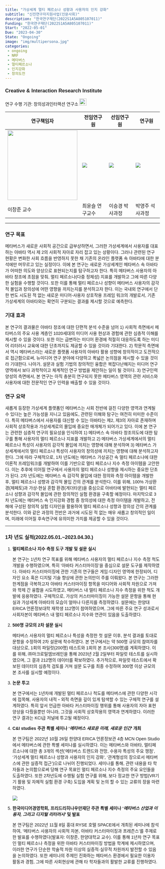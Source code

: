 ```yaml
---
title: "가상세계 멀티 페르소나 성향과 사용자의 인지 강화"
subtitle: "신진연구자지원사업(인문사회)"
description: "한국연구재단(2022S1A5A805107011)"
Funding: "한국연구재단(2022S1A5A805107011)"
Start: "2022-05-01"
Due: "2023-04-30"
State: "Ongoing"
image: "img/multipersona.jpg"
categories:
 - ongoing
 - NRF
 - 메타버스
 - 멀티페르소나
 - 인지강화
 - 창의도전
---
```


::: {style="font-family: \"NanumMyeongjo\", sans-serif;"}
### Creative & Interaction Research Institute

연구 수행 기관: 창의성과인터랙션 연구소 [![](img/insta.png){width="23"}](https://www.instagram.com/creativity_interaction/)

| 연구책임자                               | 전임연구원      | 선임연구원      | 연구원          |
|------------------|------------------|------------------|------------------|
| ![](img/profile_cj_lee.jpg){width="227"} | ![](img/ys.jpg) | ![](img/sk.jpg) | ![](img/yj.jpg) |
| 이창준 교수                              | 최윤슬 연구교수 | 이승경 박사과정 | 박영주 석사과정 |

------------------------------------------------------------------------

### 연구 목표

메타버스가 새로운 사회적 공간으로 급부상하면서, 그러한 가상세계에서 사용자를 대표하는 아바타 역시 제 2의 사회적 자아로 자리 잡고 있는 상황이다. 그러나 관련된 연구 현황은 변화한 사회 흐름을 반영하지 못한 채 기존의 온라인 플랫폼 속 아바타에 대한 분석에만 머무르고 있는 실정이다. 이에 본 연구는 새로운 가상세계인 메타버스 속 아바타가 어떠한 의도와 양상으로 표현되는지를 탐구하고자 한다. 특히 메타버스 사용자의 아바타 창조에 초점을 맞춰, 멀티 페르소나(다중 정체성) 지표를 개발하고 그에 따른 다양한 실험을 수행할 것이다. 또한 이를 통해 멀티 페르소나 성향이 메타버스 사용자의 감각적 몰입과 창의성에 어떤 영향을 끼치는지를 분석하고자 한다. 이는 국내외 연구에서 단 한 번도 시도된 적 없는 새로운 미디어-사용자 상호작용 프레임 워크의 개발로서, 기존 가상세계의 아바타와는 확연히 구분되는 결과를 제시할 것으로 예측한다.

### 기대 효과

본 연구의 결과물은 아바타 창조에 대한 단편적 분석 수준을 넘어 1) 사회적 측면에서 메타버스의 주요 사용 계층인 1020세대의 미디어 사용 현상과 경험에 관한 심층적 이해를 제시할 수 있을 것이다. 또한 이는 급변하는 미디어 환경에 적절히 대응하도록 하는 미디어 리터러시 교육에 대한 단초까지도 제공할 수 있을 것이라 기대한다. 2) 학문적 측면에서 역시 메타버스라는 새로운 플랫폼 사용자의 아바타 활용 성향에 창의적이고 도전적으로 접근함으로써, 뉴미디어 연구 분야에 다양하고 폭넓은 논의점을 제시할 수 있을 것이라 기대한다. 나아가, 설문과 실험 기법의 창의적인 융합은 복잡다난해지는 미디어 연구 영역에서 보다 과학적이고 체계적인 연구 방법을 제안하는 일이 될 것이다. 3) 연구인력 양성의 측면에서, 본 연구는 아직 충분히 연구되지 못한 메타버스 영역의 관련 서비스와 사용자에 대한 전문적인 연구 인력을 배출할 수 있을 것이다.

### 연구 요약

새롭게 등장한 가상세계 플랫폼인 메타버스는 사회 전반에 걸친 다양한 영역과 연계될 수 있다는 높은 가능성을 지니고 있음에도, 관련된 이해와 탐구는 여전히 미미한 수준이다. 특히 메타버스에서 사용자를 대신할 수 있는 아바타는 제2, 제3의 자아로 존재하며 사회적 상호작용과 가상세계로의 몰입에 중요한 매개체가 되어가고 있다. 이에 본 연구는 관련한 심층적 연구의 필요성을 인식하여 1) 메타버스 속 아바타 창조의도에 대한 탐구를 통해 사용자의 멀티 페르소나 지표를 개발하고 2) 메타버스 가상세계에서의 멀티 페르소나 특성이 사용자의 감각적 몰입에 끼치는 영향에 대해 분석하며 3) 메타버스 가상세계에서의 멀티 페르소나 특성이 사용자의 창의성에 끼치는 영향에 대해 분석하고자 한다. 그에 따라 구체적으로, 1차 년도에는 메타버스 가상공간 속 멀티 페르소나에 대한 이론적 프레임워크를 개발하여 이를 기반으로 멀티 페르소나 지수 측정 아이템을 고안한다. 이는 추후에 이어질 연구에서 사용자의 멀티 페르소나 성향을 제시하는 중요한 단초가 된다. 2차 년도에는 메타버스 속 감각적 몰입에 대한 정의와 측정 아이템을 개발한 후, 멀티 페르소나 성향과 감각적 몰입 간의 관계를 분석한다. 이를 위해, 100% 가상환경(제페토)과 가상-현실 혼합 환경(게더타운)을 중심으로 아바타에 발현되는 멀티 페르소나 성향과 감각적 몰입에 관한 창의적인 실험 환경을 구축할 예정이다. 마지막으로 3차 년도에는 메타버스 속 인지강화 경험 중 창의성에 대한 측정 아이템을 개발하고, 전 해에 구성된 창의적 실험 디자인을 활용하여 멀티 페르소나 성향과 창의성 간의 관계를 분석한다. 이와 같은 과정의 전반은 과거에 시도된 적 없는 매우 새롭고 창의적인 일이며, 미래에 이어질 후속연구에 유의미한 가치를 제공할 수 있을 것이다.

------------------------------------------------------------------------

### 1차 년도 실적(2022.05.01.\~2023.04.30.)

1.  **멀티페르소나 지수 측정 도구 개발 및 설문 실시**

    본 연구는 1년차 연구 목표를 위해 메타버스 사용자의 멀티 페르소나 지수 측정 척도 개발을 수행하였으며, 특히 '아바타 커스터마이징'을 중심으로 설문 도구를 제작하였다. 아바타 커스터마이징에 관한 기존의 연구들은 게임·디자인 영역에 한정되어, 디자인 요소 혹은 디지털 기술 향상에 관한 논의만이 주를 이뤄왔다. 본 연구는 그러한 한계점을 극복하고자 아바타 커스터마이징 항목을 미디어와 사회적 차원으로 가져와 학제 간 융합을 시도하였고, 메타버스 내 멀티 페르소나 지수 측정을 위한 척도 개발에 응용하였다. 구체적으로, 가상의 커스터마이징이 가능한 설문 문항을 통해 현실과 가상세계 아바타의 모습이 얼마나 다른지를 측정하였다. 설문에는 한양대 ERICA 언론정보대학 재학생 112명이 참여하였으며, 그에 따른 주요 연구 성과로서 사회자본이 메타버스 내 멀티 페르소나 지수와 연관이 있음을 도출하였다.

2.  **500명 규모의 2차 설문 실시**

    메타버스 사용자의 멀티 페르소나 특성을 측정한 첫 설문 이후, 분석 결과를 토대로 문항을 수정하여 2차 설문에 착수하였다. 본 연구에서는 약 500명 규모의 참여자를 대상으로, 1회의 파일럿(200명) 테스트와 1회의 본 조사(300명)를 계획하였다. 이를 위해, ㈜마크로밀엠브레인을 통해 2023년 2월 2일부터 파일럿 테스트를 실시하였으며, 그 결과 212명의 데이터를 확보하였다. 추가적으로, 파일럿 테스트에서 확보된 데이터의 심층적 검토를 거쳐 설문 도구를 최종 수정하여 300명 이상 규모의 본 조사를 실시할 예정이다.

3.  **논문 투고**

    본 연구에서는 1년차에 개발된 멀티 페르소나 척도를 메타버스에 관한 다양한 시각에 접목해, 사용자의 내적‧외적 측면을 깊이 있게 탐색할 수 있는 구체적 연구를 설계하였다. 특히 앞서 언급한 아바타 커스터마이징 행위를 통해 사용자의 자아 표현 양상을 다뤘을뿐만 아니라, 그것을 사회적 상호작용의 영역과 연계하였다. 이러한 연구 결과는 KCI급 저널에 투고될 예정이다.

4.  **C&I studies 주관 특별 세미나 '*메타버스 새로운 미래, 새로운 인간*' 개최**

    본 연구팀은 2022년 10월 26일 한양대 ERICA 언론정보관 4층 MCN Open Studio에서 메타버스에 관한 특별 세미나를 실시하였다. 이는 메타버스와 아바타, 멀티페르소나에 대한 총 3개의 섹션('메타버스 트렌드와 전망, 수용자 특성의 주요 쟁점', '가상세계 멀티 페르소나 성향과 사용자의 인지 강화', '관계형성의 장으로서 메타버스에 관한 실증적 접근')으로 나뉘어 진행되었다. 세미나를 통해, 관련 내용을 타 학자들과 논의함으로써 당해 연구 목표인 멀티 페르소나 지수 측정의 주요 요인들을 도출하였다. 또한 2차년도에 수행될 실험 연구를 위해, 보다 정교한 연구 방법(VR기기 활용 및 자체적 실험 환경 구축) 도입을 계획 및 논의 할 수 있는 교류의 장을 마련하였다. <br>\
    ![](img/ci_2022.jpg) <br>

5.  **한국미디어경영학회, 프리드리히나우만재단 주관 특별 세미나 '*메타버스 산업과 이용자, 그리고 디지털 리터러시*' 및 발표**

    본 연구팀은 2022년 11월 8일 홍대 RYSE 호텔 SPACE에서 개최된 세미나에 참석하여, '메타버스 사용자의 사회적 자본, 아바타 커스터마이징과 프레즌스'를 주제로 한 발표를 수행하였다(발표자: 이창준, 한양대학교 교수). 이를 통해 1년차 연구 목표인 멀티 페르소나 측정을 위한 아바타 커스터마이징 방법을 학계에 제시하였으며, 이러한 연구가 단순한 학술적 차원 이상의 실증적·실무적 차원까지 발전할 수 있음을 논의하였다. 또한 세미나의 주제인 진화하는 메타버스 환경에서 필요한 이용자 활동과 경험, 그에 따른 사회현상에 관해 타 학자들과의 활발한 교류를 진행하였다.
:::
